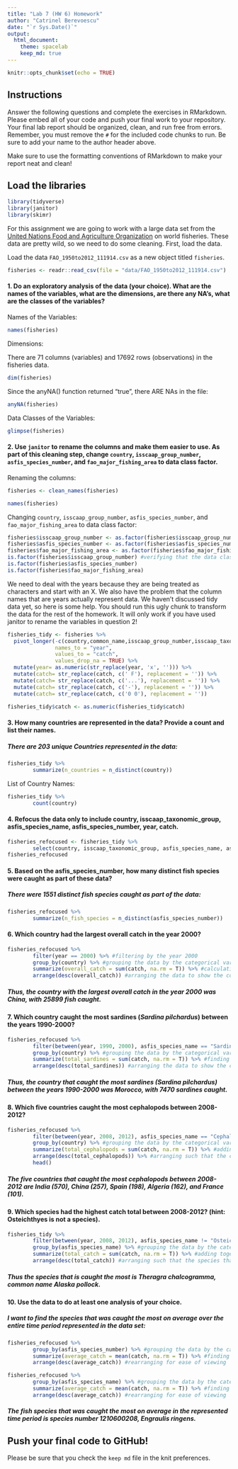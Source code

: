 ```yaml
---
title: "Lab 7 (HW 6) Homework"
author: "Catrinel Berevoescu"
date: "`r Sys.Date()`"
output:
  html_document: 
    theme: spacelab
    keep_md: true
---
```


```r
knitr::opts_chunk$set(echo = TRUE)
```

## Instructions   

Answer the following questions and complete the exercises in RMarkdown. Please embed all of your code and push your final work to your repository. Your final lab report should be organized, clean, and run free from errors. Remember, you must remove the `#` for the included code chunks to run. Be sure to add your name to the author header above.  

Make sure to use the formatting conventions of RMarkdown to make your report neat and clean!  

## Load the libraries     

```r
library(tidyverse)
library(janitor)
library(skimr)
```

For this assignment we are going to work with a large data set from the [United Nations Food and Agriculture Organization](http://www.fao.org/about/en/) on world fisheries. These data are pretty wild, so we need to do some cleaning. First, load the data.  

Load the data `FAO_1950to2012_111914.csv` as a new object titled `fisheries`.   

```r
fisheries <- readr::read_csv(file = "data/FAO_1950to2012_111914.csv")
```

#### 1. Do an exploratory analysis of the data (your choice). What are the names of the variables, what are the dimensions, are there any NA's, what are the classes of the variables?     

Names of the Variables:   

```r
names(fisheries)
```

Dimensions:    

There are 71 columns (variables) and 17692 rows (observations) in the fisheries data.   

```r
dim(fisheries)
```

Since the anyNA() function returned "true", there ARE NAs in the file:   

```r
anyNA(fisheries)
```

Data Classes of the Variables:   

```r
glimpse(fisheries)
```

#### 2. Use `janitor` to rename the columns and make them easier to use. As part of this cleaning step, change `country`, `isscaap_group_number`, `asfis_species_number`, and `fao_major_fishing_area` to data class factor.    

Renaming the columns:   

```r
fisheries <- clean_names(fisheries)
```

```r
names(fisheries)
```

Changing `country`, `isscaap_group_number`, `asfis_species_number`, and `fao_major_fishing_area` to data class factor:   

```r
fisheries$isscaap_group_number <- as.factor(fisheries$isscaap_group_number) #changing the data class to factor
fisheries$asfis_species_number <- as.factor(fisheries$asfis_species_number)
fisheries$fao_major_fishing_area <- as.factor(fisheries$fao_major_fishing_area)
is.factor(fisheries$isscaap_group_number) #verifying that the data class is now factor
is.factor(fisheries$asfis_species_number)
is.factor(fisheries$fao_major_fishing_area)
```

We need to deal with the years because they are being treated as characters and start with an X. We also have the problem that the column names that are years actually represent data. We haven't discussed tidy data yet, so here is some help. You should run this ugly chunk to transform the data for the rest of the homework. It will only work if you have used janitor to rename the variables in question 2!    

```r
fisheries_tidy <- fisheries %>% 
  pivot_longer(-c(country,common_name,isscaap_group_number,isscaap_taxonomic_group,asfis_species_number,asfis_species_name,fao_major_fishing_area,measure),
               names_to = "year",
               values_to = "catch",
               values_drop_na = TRUE) %>% 
  mutate(year= as.numeric(str_replace(year, 'x', ''))) %>% 
  mutate(catch= str_replace(catch, c(' F'), replacement = '')) %>% 
  mutate(catch= str_replace(catch, c('...'), replacement = '')) %>% 
  mutate(catch= str_replace(catch, c('-'), replacement = '')) %>% 
  mutate(catch= str_replace(catch, c('0 0'), replacement = ''))

fisheries_tidy$catch <- as.numeric(fisheries_tidy$catch)
```

#### 3. How many countries are represented in the data? Provide a count and list their names.   

##### There are 203 unique Countries represented in the data:    

```r
fisheries_tidy %>% 
        summarize(n_countries = n_distinct(country))
```

List of Country Names:   

```r
fisheries_tidy %>% 
        count(country)
```

#### 4. Refocus the data only to include country, isscaap_taxonomic_group, asfis_species_name, asfis_species_number, year, catch.   

```r
fisheries_refocused <- fisheries_tidy %>% 
        select(country, isscaap_taxonomic_group, asfis_species_name, asfis_species_number, year, catch)
fisheries_refocused
```

#### 5. Based on the asfis_species_number, how many distinct fish species were caught as part of these data?   

##### There were 1551 distinct fish species caught as part of the data:  

```r
fisheries_refocused %>% 
        summarize(n_fish_species = n_distinct(asfis_species_number))
```

#### 6. Which country had the largest overall catch in the year 2000?    

```r
fisheries_refocused %>% 
        filter(year == 2000) %>% #filtering by the year 2000
        group_by(country) %>% #grouping the data by the categorical variable country
        summarize(overall_catch = sum(catch, na.rm = T)) %>% #calculating the overall catch values
        arrange(desc(overall_catch)) #arranging the data to show the countries that had the largest ovcerall catches in the year 2000 first
```

##### Thus, the country with the largest overall catch in the year 2000 was China, with 25899 fish caught.    

#### 7. Which country caught the most sardines (_Sardina pilchardus_) between the years 1990-2000?    

```r
fisheries_refocused %>% 
        filter(between(year, 1990, 2000), asfis_species_name == "Sardina pilchardus") %>% #filtering by the time frame and sardines
        group_by(country) %>% #grouping the data by the categorical variable country
        summarize(total_sardines = sum(catch, na.rm = T)) %>% #finding total number of sardines caught for each country within the time frame
        arrange(desc(total_sardines)) #arranging the data to show the countries that caught the most sardines first
```

##### Thus, the country that caught the most sardines (_Sardina pilchardus_) between the years 1990-2000 was Morocco, with 7470 sardines caught.    

#### 8. Which five countries caught the most cephalopods between 2008-2012?    

```r
fisheries_refocused %>% 
        filter(between(year, 2008, 2012), asfis_species_name == "Cephalopoda") %>% #filtering for the time frame and cephalopods
        group_by(country) %>% #grouping the data by the categorical variable country
        summarize(total_cephalopods = sum(catch, na.rm = T)) %>% #adding together cephalopods caught between 2008-2012 to find total cephalopods caught by each country during this time period
        arrange(desc(total_cephalopods)) %>% #arranging such that the countries that caught the most cephalopods is shown at the top
        head()
```

##### The five countries that caught the most cephalopods between 2008-2012 are India (570), China (257), Spain (198), Algeria (162), and France (101).    

#### 9. Which species had the highest catch total between 2008-2012? (hint: Osteichthyes is not a species).   

```r
fisheries_tidy %>% 
        filter(between(year, 2008, 2012), asfis_species_name != "Osteichthyes") %>% #filtering by the time frame and filtering out Osteichthyes, which is not a species
        group_by(asfis_species_name) %>% #grouping the data by the categorical variable asfis_species_name
        summarize(total_catch = sum(catch, na.rm = T)) %>% #adding together fish of a certain species caught between 2008-2012 to find total fish caught during this time period
        arrange(desc(total_catch)) #arranging such that the species that was caught the most is shown first
```

##### Thus the species that is caught the most is Theragra chalcogramma, common name Alaska pollock.    

#### 10. Use the data to do at least one analysis of your choice. 

##### I want to find the species that was caught the most on average over the entire time period represented in the data set:   

```r
fisheries_refocused %>% 
        group_by(asfis_species_number) %>% #grouping the data by the categorical variable asfis_species_number
        summarize(average_catch = mean(catch, na.rm = T)) %>% #finding the average/mean catch value
        arrange(desc(average_catch)) #rearranging for ease of viewing
```

```r
fisheries_refocused %>% 
        group_by(asfis_species_name) %>% #grouping the data by the categorical variable asfis_species_name
        summarize(average_catch = mean(catch, na.rm = T)) %>% #finding the average/mean catch value
        arrange(desc(average_catch)) #rearranging for ease of viewing
```

##### The fish species that was caught the most on average in the represented time period is species number 1210600208, Engraulis ringens.   

## Push your final code to GitHub!
Please be sure that you check the `keep md` file in the knit preferences.   